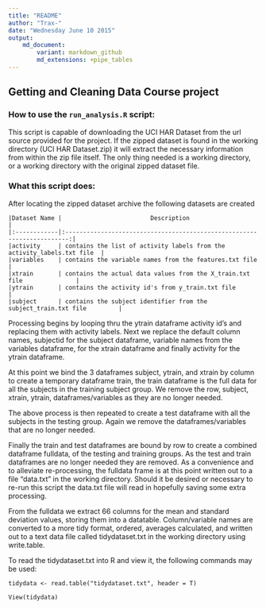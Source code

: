 ```yaml
---
title: "README"
author: "Trax-"
date: "Wednesday June 10 2015"
output:
    md_document:
        variant: markdown_github
        md_extensions: +pipe_tables
---
```


## Getting and Cleaning Data Course project  

### How to use the ```run_analysis.R``` script:  

This script is capable of downloading the UCI HAR Dataset from the url source provided for the project.
If the zipped dataset is found in the working directory (UCI HAR Dataset.zip) it will extract the necessary information from within the zip file itself.  The only thing needed is a working directory, or a working directory with the original zipped dataset file.


### What this script does:  

After locating the zipped dataset archive the following datasets are created

    |Dataset Name |                         Description                                     |  
    |:------------|:-----------------------------------------------------------------------:|  
    |activity     | contains the list of activity labels from the activity_labels.txt file  |    
    |variables    | contains the variable names from the features.txt file                  |  
    |xtrain       | contains the actual data values from the X_train.txt file               |  
    |ytrain       | contains the activity id's from y_train.txt file                        |
    |subject      | contains the subject identifier from the subject_train.txt file         |  
    
  
Processing begins by looping thru the ytrain dataframe activity id's and replacing them with activity labels.
Next we replace the default column names, subjectid for the subject dataframe, variable names from the variables
dataframe, for the xtrain dataframe and finally activity for the ytrain dataframe.  

At this point we bind the 3 dataframes subject, ytrain, and xtrain by column to create a temporary dataframe
train, the train dataframe is the full data for all the subjects in the training subject group.  We remove the row, subject, xtrain, ytrain, dataframes/variables as they are no longer needed.

The above process is then repeated to create a test dataframe with all the subjects in the testing group.  Again we remove the dataframes/variables that are no longer needed.  

Finally the train and test dataframes are bound by row to create a combined dataframe fulldata, of the testing and training groups.  As the test and train dataframes are no longer needed they are removed. As a convenience and to alleviate re-processing, the fulldata frame is at this point written out to a file "data.txt" in the working directory.  Should it be desired or necessary to re-run this script the data.txt file will read in hopefully saving some extra processing.  

From the fulldata we extract 66 columns for the mean and standard deviation values, storing them into a
datatable.  Column/variable names are converted to a more tidy format, ordered, averages calculated, and written out 
to a text data file called tidydataset.txt in the working directory using write.table.

To read the tidydataset.txt into R and view it, the following commands may be used:

```tidydata <- read.table("tidydataset.txt", header = T)```

```View(tidydata)```


